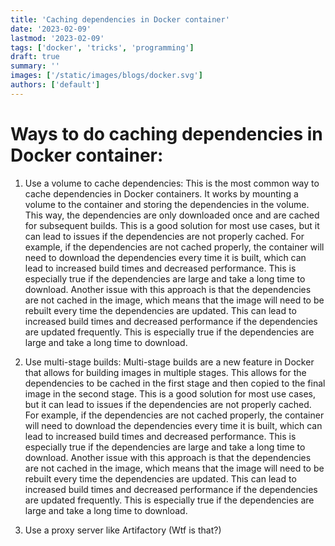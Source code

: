 ```yaml
---
title: 'Caching dependencies in Docker container'
date: '2023-02-09'
lastmod: '2023-02-09'
tags: ['docker', 'tricks', 'programming']
draft: true
summary: ''
images: ['/static/images/blogs/docker.svg']
authors: ['default']
---
```


# Ways to do caching dependencies in Docker container:

1. Use a volume to cache dependencies: This is the most common way to cache dependencies in Docker containers. It works by mounting a volume to the container and storing the dependencies in the volume. This way, the dependencies are only downloaded once and are cached for subsequent builds. This is a good solution for most use cases, but it can lead to issues if the dependencies are not properly cached. For example, if the dependencies are not cached properly, the container will need to download the dependencies every time it is built, which can lead to increased build times and decreased performance. This is especially true if the dependencies are large and take a long time to download. Another issue with this approach is that the dependencies are not cached in the image, which means that the image will need to be rebuilt every time the dependencies are updated. This can lead to increased build times and decreased performance if the dependencies are updated frequently. This is especially true if the dependencies are large and take a long time to download.

2. Use multi-stage builds: Multi-stage builds are a new feature in Docker that allows for building images in multiple stages. This allows for the dependencies to be cached in the first stage and then copied to the final image in the second stage. This is a good solution for most use cases, but it can lead to issues if the dependencies are not properly cached. For example, if the dependencies are not cached properly, the container will need to download the dependencies every time it is built, which can lead to increased build times and decreased performance. This is especially true if the dependencies are large and take a long time to download. Another issue with this approach is that the dependencies are not cached in the image, which means that the image will need to be rebuilt every time the dependencies are updated. This can lead to increased build times and decreased performance if the dependencies are updated frequently. This is especially true if the dependencies are large and take a long time to download.

3. Use a proxy server like Artifactory (Wtf is that?)
